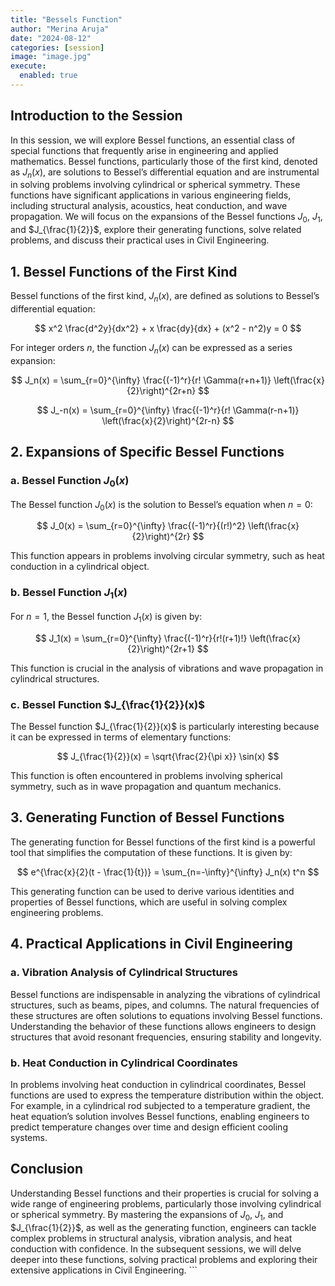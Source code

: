 ```yaml
---
title: "Bessels Function"
author: "Merina Aruja"
date: "2024-08-12"
categories: [session]
image: "image.jpg"
execute: 
  enabled: true
---
```

## Introduction to the Session

In this session, we will explore Bessel functions, an essential class of special functions that frequently arise in engineering and applied mathematics. Bessel functions, particularly those of the first kind, denoted as $J_n(x)$, are solutions to Bessel's differential equation and are instrumental in solving problems involving cylindrical or spherical symmetry. These functions have significant applications in various engineering fields, including structural analysis, acoustics, heat conduction, and wave propagation. We will focus on the expansions of the Bessel functions $J_0$, $J_1$, and $J_{\frac{1}{2}}$, explore their generating functions, solve related problems, and discuss their practical uses in Civil Engineering.

## 1. Bessel Functions of the First Kind

Bessel functions of the first kind, $J_n(x)$, are defined as solutions to Bessel's differential equation:

$$
x^2 \frac{d^2y}{dx^2} + x \frac{dy}{dx} + (x^2 - n^2)y = 0
$$

For integer orders $n$, the function $J_n(x)$ can be expressed as a series expansion:

$$
J_n(x) = \sum_{r=0}^{\infty} \frac{(-1)^r}{r! \Gamma(r+n+1)} \left(\frac{x}{2}\right)^{2r+n}
$$

$$
J_-n(x) = \sum_{r=0}^{\infty} \frac{(-1)^r}{r! \Gamma(r-n+1)} \left(\frac{x}{2}\right)^{2r-n}
$$

## 2. Expansions of Specific Bessel Functions

### a. Bessel Function $J_0(x)$

The Bessel function $J_0(x)$ is the solution to Bessel's equation when $n = 0$:

$$
J_0(x) = \sum_{r=0}^{\infty} \frac{(-1)^r}{(r!)^2} \left(\frac{x}{2}\right)^{2r}
$$

This function appears in problems involving circular symmetry, such as heat conduction in a cylindrical object.

### b. Bessel Function $J_1(x)$

For $n = 1$, the Bessel function $J_1(x)$ is given by:

$$
J_1(x) = \sum_{r=0}^{\infty} \frac{(-1)^r}{r!(r+1)!} \left(\frac{x}{2}\right)^{2r+1}
$$

This function is crucial in the analysis of vibrations and wave propagation in cylindrical structures.

### c. Bessel Function $J_{\frac{1}{2}}(x)$

The Bessel function $J_{\frac{1}{2}}(x)$ is particularly interesting because it can be expressed in terms of elementary functions:

$$
J_{\frac{1}{2}}(x) = \sqrt{\frac{2}{\pi x}} \sin(x)
$$

This function is often encountered in problems involving spherical symmetry, such as in wave propagation and quantum mechanics.

## 3. Generating Function of Bessel Functions

The generating function for Bessel functions of the first kind is a powerful tool that simplifies the computation of these functions. It is given by:

$$
e^{\frac{x}{2}(t - \frac{1}{t})} = \sum_{n=-\infty}^{\infty} J_n(x) t^n
$$

This generating function can be used to derive various identities and properties of Bessel functions, which are useful in solving complex engineering problems.

## 4. Practical Applications in Civil Engineering

### a. Vibration Analysis of Cylindrical Structures

Bessel functions are indispensable in analyzing the vibrations of cylindrical structures, such as beams, pipes, and columns. The natural frequencies of these structures are often solutions to equations involving Bessel functions. Understanding the behavior of these functions allows engineers to design structures that avoid resonant frequencies, ensuring stability and longevity.

### b. Heat Conduction in Cylindrical Coordinates

In problems involving heat conduction in cylindrical coordinates, Bessel functions are used to express the temperature distribution within the object. For example, in a cylindrical rod subjected to a temperature gradient, the heat equation's solution involves Bessel functions, enabling engineers to predict temperature changes over time and design efficient cooling systems.

## Conclusion

Understanding Bessel functions and their properties is crucial for solving a wide range of engineering problems, particularly those involving cylindrical or spherical symmetry. By mastering the expansions of $J_0$, $J_1$, and $J_{\frac{1}{2}}$, as well as the generating function, engineers can tackle complex problems in structural analysis, vibration analysis, and heat conduction with confidence. In the subsequent sessions, we will delve deeper into these functions, solving practical problems and exploring their extensive applications in Civil Engineering.
```

